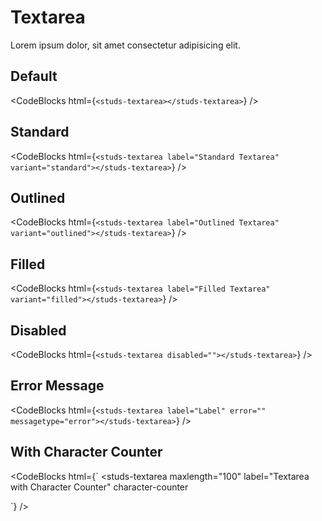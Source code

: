 # Textarea

Lorem ipsum dolor, sit amet consectetur adipisicing elit.

## Default

<studs-textarea></studs-textarea>

<CodeBlocks
  html={`
<studs-textarea></studs-textarea>
  `}
/>

## Standard

<studs-textarea label="Standard Textarea" variant="standard"></studs-textarea>

<CodeBlocks
  html={`
<studs-textarea label="Standard Textarea" variant="standard"></studs-textarea>
  `}
/>

## Outlined

<studs-textarea label="Outlined Textarea" variant="outlined"></studs-textarea>

<CodeBlocks
  html={`
<studs-textarea label="Outlined Textarea" variant="outlined"></studs-textarea>
  `}
/>

## Filled

<studs-textarea label="Filled Textarea" variant="filled"></studs-textarea>

<CodeBlocks
  html={`
<studs-textarea label="Filled Textarea" variant="filled"></studs-textarea>
  `}
/>

## Disabled

<studs-textarea disabled=""></studs-textarea>

<CodeBlocks
  html={`
<studs-textarea disabled=""></studs-textarea>
  `}
/>

## Error Message

<studs-textarea label="Label" error="" messagetype="error"></studs-textarea>

<CodeBlocks
  html={`
<studs-textarea label="Label" error="" messagetype="error"></studs-textarea>
  `}
/>

## With Character Counter

<studs-textarea maxlength="100" label="Textarea with Character Counter" character-counter></studs-textarea>

<CodeBlocks
  html={`
<studs-textarea
  maxlength="100"
  label="Textarea with Character Counter"
  character-counter
></studs-textarea>
  `}
/>
